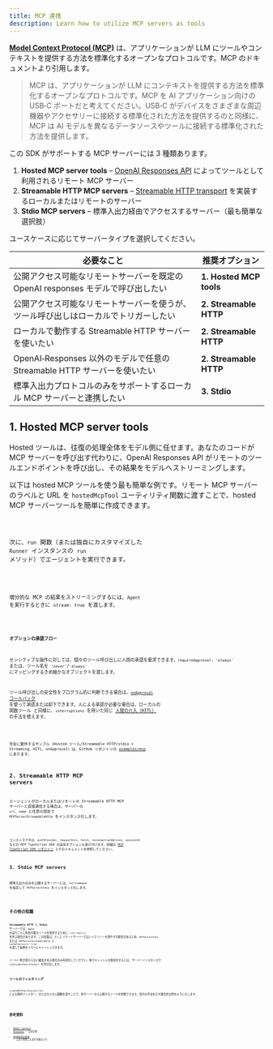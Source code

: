 ```yaml
---
title: MCP 連携
description: Learn how to utilize MCP servers as tools
---
```



[**Model Context Protocol (MCP)**](https://modelcontextprotocol.io) は、アプリケーションが LLM にツールやコンテキストを提供する方法を標準化するオープンなプロトコルです。MCP のドキュメントより引用します。

> MCP は、アプリケーションが LLM にコンテキストを提供する方法を標準化するオープンなプロトコルです。MCP を AI アプリケーション向けの USB‑C ポートだと考えてください。USB‑C がデバイスをさまざまな周辺機器やアクセサリーに接続する標準化された方法を提供するのと同様に、MCP は AI モデルを異なるデータソースやツールに接続する標準化された方法を提供します。

この SDK がサポートする MCP サーバーには 3 種類あります。

1. **Hosted MCP server tools** – [OpenAI Responses API](https://platform.openai.com/docs/guides/tools-remote-mcp) によってツールとして利用されるリモート MCP サーバー
2. **Streamable HTTP MCP servers** – [Streamable HTTP transport](https://modelcontextprotocol.io/docs/concepts/transports#streamable-http) を実装するローカルまたはリモートのサーバー
3. **Stdio MCP servers** – 標準入出力経由でアクセスするサーバー（最も簡単な選択肢）

ユースケースに応じてサーバータイプを選択してください。

| 必要なこと                                                                           | 推奨オプション          |
| ------------------------------------------------------------------------------------ | ----------------------- |
| 公開アクセス可能なリモートサーバーを既定の OpenAI responses モデルで呼び出したい     | **1. Hosted MCP tools** |
| 公開アクセス可能なリモートサーバーを使うが、ツール呼び出しはローカルでトリガーしたい | **2. Streamable HTTP**  |
| ローカルで動作する Streamable HTTP サーバーを使いたい                                | **2. Streamable HTTP**  |
| OpenAI‑Responses 以外のモデルで任意の Streamable HTTP サーバーを使いたい             | **2. Streamable HTTP**  |
| 標準入出力プロトコルのみをサポートするローカル MCP サーバーと連携したい              | **3. Stdio**            |

## 1. Hosted MCP server tools

Hosted ツールは、往復の処理全体をモデル側に任せます。あなたのコードが MCP サーバーを呼び出す代わりに、OpenAI Responses API がリモートのツールエンドポイントを呼び出し、その結果をモデルへストリーミングします。

以下は hosted MCP ツールを使う最も簡単な例です。リモート MCP サーバーのラベルと URL を `hostedMcpTool` ユーティリティ関数に渡すことで、hosted MCP サーバーツールを簡単に作成できます。

<Code lang="typescript" code={hostedAgentExample} title="hostedAgent.ts" />

次に、`run` 関数（または独自にカスタマイズした `Runner` インスタンスの `run` メソッド）でエージェントを実行できます。

<Code
  lang="typescript"
  code={hostedExample}
  title="Run with hosted MCP tools"
/>

増分的な MCP の結果をストリーミングするには、`Agent` を実行するときに `stream: true` を渡します。

<Code
  lang="typescript"
  code={hostedStreamExample}
  title="Run with hosted MCP tools (streaming)"
/>

#### オプションの承認フロー

センシティブな操作に対しては、個々のツール呼び出しに人間の承認を要求できます。`requireApproval: 'always'` または、ツール名を `'never'`/`'always'` にマッピングするきめ細かなオブジェクトを渡します。

ツール呼び出しの安全性をプログラム的に判断できる場合は、[`onApproval` コールバック](https://github.com/openai/openai-agents-js/blob/main/examples/mcp/hosted-mcp-on-approval.ts) を使って承認または却下できます。人による承認が必要な場合は、ローカルの 関数ツール と同様に、`interruptions` を用いた同じ [人間の介入（HITL）](/openai-agents-js/ja/guides/human-in-the-loop/) の手法を使えます。

<Code
  lang="typescript"
  code={hostedHITLExample}
  title="Human in the loop with hosted MCP tools"
/>

完全に動作するサンプル（Hosted ツール/Streamable HTTP/stdio + Streaming、HITL、onApproval）は、GitHub リポジトリの [examples/mcp](https://github.com/openai/openai-agents-js/tree/main/examples/mcp) にあります。

## 2. Streamable HTTP MCP servers

エージェントがローカルまたはリモートの Streamable HTTP MCP サーバーと直接通信する場合は、サーバーの `url`、`name` と任意の設定で `MCPServerStreamableHttp` をインスタンス化します。

<Code
  lang="typescript"
  code={streamableHttpExample}
  title="Run with Streamable HTTP MCP servers"
/>

コンストラクタは、`authProvider`、`requestInit`、`fetch`、`reconnectionOptions`、`sessionId` などの MCP TypeScript‑SDK の追加オプションも受け付けます。詳細は [MCP TypeScript SDK リポジトリ](https://github.com/modelcontextprotocol/typescript-sdk) とそのドキュメントを参照してください。

## 3. Stdio MCP servers

標準入出力のみを公開するサーバーには、`fullCommand` を指定して `MCPServerStdio` をインスタンス化します。

<Code
  lang="typescript"
  code={stdioExample}
  title="Run with Stdio MCP servers"
/>

## その他の知識

**Streamable HTTP** と **Stdio** サーバーでは、`Agent` の実行ごとに利用可能なツールを発見するために `list_tools()` を呼ぶ場合があります。この往復は、とくにリモートサーバーではレイテンシーを増やす可能性があるため、`MCPServerStdio` または `MCPServerStreamableHttp` に `cacheToolsList: true` を渡して結果をメモリにキャッシュできます。

ツール一覧が変わらない確信がある場合のみ有効化してください。後でキャッシュを無効化するには、サーバーインスタンスで `invalidateToolsCache()` を呼び出します。

### ツールのフィルタリング

`createMCPToolStaticFilter` による静的フィルター、またはカスタム関数を渡すことで、各サーバーから公開するツールを制限できます。両方の手法を示す複合的な例を以下に示します。

<Code lang="typescript" code={toolFilterExample} title="Tool filtering" />

## 参考資料

- [Model Context Protocol](https://modelcontextprotocol.io/) – 公式仕様
- [examples/mcp](https://github.com/openai/openai-agents-js/tree/main/examples/mcp) – 上記で参照した実行可能なデモ
